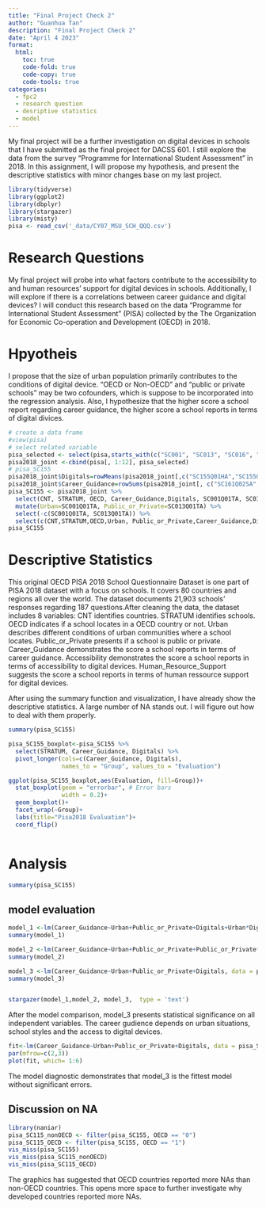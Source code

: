 ```yaml
---
title: "Final Project Check 2"
author: "Guanhua Tan"
description: "Final Project Check 2"
date: "April 4 2023"
format:
  html:
    toc: true
    code-fold: true
    code-copy: true
    code-tools: true
categories:
  - fpc2
  - research question
  - desriptive statistics
  - model
---
```


My final project will be a further investigation on digital devices in schools that I have submitted as the final project for DACSS 601. I still explore the data from the survey "Programme for International Student Assessment" in 2018. In this assignment, I will propose my hypothesis, and present the descriptive statistics with minor changes base on my last project.

```r
library(tidyverse)
library(ggplot2)
library(dbplyr)
library(stargazer)
library(misty)
pisa <- read_csv('_data/CY07_MSU_SCH_QQQ.csv')
```

# Research Questions

My final project will probe into what factors contribute to the accessibility to and human resources' support for digital devices in schools. Additionally, I will explore if there is a correlations between career guidance and digital devices? I will conduct this research based on the data "Programme for International Student Assessment" (PISA) collected by the The Organization for Economic Co-operation and Development (OECD) in 2018.

# Hpyotheis

I propose that the size of urban population primarily contributes to the conditions of digital device. "OECD or Non-OECD" and "public or private schools" may be two cofounders, which is suppose to be incorporated into the regression analysis. Also, I hypothesize that the higher score a school report regarding career guidance, the higher score a school reports in terms of digital divices.

```r
# create a data frame
#view(pisa)
# select related variable
pisa_selected <- select(pisa,starts_with(c("SC001", "SC013", "SC016", "SC161","SC155")))
pisa2018_joint <-cbind(pisa[, 1:12], pisa_selected)
# pisa_SC155
pisa2018_joint$Digitals=rowMeans(pisa2018_joint[,c("SC155Q01HA","SC155Q02HA",                                                  "SC155Q03HA","SC155Q04HA","SC155Q05HA","SC155Q06HA", "SC155Q07HA","SC155Q08HA","SC155Q09HA", "SC155Q10HA", "SC155Q11HA")])
pisa2018_joint$Career_Guidance=rowSums(pisa2018_joint[, c("SC161Q02SA","SC161Q03SA","SC161Q04SA","SC161Q04SA")])
pisa_SC155 <- pisa2018_joint %>%
  select(CNT, STRATUM, OECD, Career_Guidance,Digitals, SC001Q01TA, SC013Q01TA) %>%
  mutate(Urban=SC001Q01TA, Public_or_Private=SC013Q01TA) %>%
  select(-c(SC001Q01TA, SC013Q01TA)) %>%
  select(c(CNT,STRATUM,OECD,Urban, Public_or_Private,Career_Guidance,Digitals))
pisa_SC155

```

# Descriptive Statistics

This original OECD PISA 2018 School Questionnaire Dataset is one part of PISA 2018 dataset with a focus on schools. It covers 80 countries and regions all over the world. The dataset documents 21,903 schools' responses regarding 187 questions.After cleaning the data, the dataset includes 8 variables: CNT identifies countries. STRATUM identifies schools. OECD indicates if a school locates in a OECD country or not. Urban describes different conditions of urban communities where a school locates. Public_or_Private presents if a school is public or private. Career_Guidance demonstrates the score a school reports in terms of career guidance. Accessibility demonstrates the score a school reports in terms of accessibility to digital devices. Human_Resource_Support suggests the score a school reports in terms of human ressource support for digital devices.

After using the summary function and visualization, I have already show the descriptive statistics. A large number of NA stands out. I will figure out how to deal with them properly.

```r
summary(pisa_SC155)

pisa_SC155_boxplot<-pisa_SC155 %>%
  select(STRATUM, Career_Guidance, Digitals) %>% 
  pivot_longer(cols=c(Career_Guidance, Digitals), 
               names_to = "Group", values_to = "Evaluation")

ggplot(pisa_SC155_boxplot,aes(Evaluation, fill=Group))+
  stat_boxplot(geom = "errorbar", # Error bars
               width = 0.2)+
  geom_boxplot()+
  facet_wrap(~Group)+
  labs(title="Pisa2018 Evaluation")+
  coord_flip()
  
```
# Analysis

```r
summary(pisa_SC155)
```

## model evaluation
```r
model_1 <-lm(Career_Guidance~Urban+Public_or_Private+Digitals+Urban*Digitals, data = pisa_SC155)
summary(model_1)

model_2 <-lm(Career_Guidance~Urban+Public_or_Private+Public_or_Private*Digitals, data = pisa_SC155)
summary(model_2)

model_3 <-lm(Career_Guidance~Urban+Public_or_Private+Digitals, data = pisa_SC155)
summary(model_3)


stargazer(model_1,model_2, model_3,  type = 'text')

```



After the model comparison, model_3 presents statistical significance on all independent variables. The career gudience depends on urban situations, school styles and the access to digital devices.

```r
fit<-lm(Career_Guidance~Urban+Public_or_Private+Digitals, data = pisa_SC155)
par(mfrow=c(2,3))
plot(fit, which= 1:6)


```

The model diagnostic demonstrates that model_3 is the fittest model without significant errors.


## Discussion on NA
```r
library(naniar)
pisa_SC115_nonOECD <- filter(pisa_SC155, OECD == "0")
pisa_SC115_OECD <- filter(pisa_SC155, OECD == "1")
vis_miss(pisa_SC155)
vis_miss(pisa_SC115_nonOECD)
vis_miss(pisa_SC115_OECD)
```
The graphics has suggested that OECD countries reported more NAs than non-OECD countries. This opens more space to further investigate why developed countries reported more NAs.



